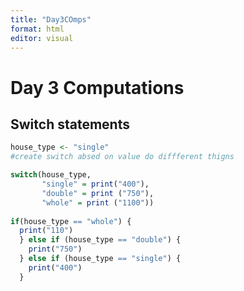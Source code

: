 ```yaml
---
title: "Day3COmps"
format: html
editor: visual
---
```


# Day 3 Computations

## Switch statements

```r
house_type <- "single"
#create switch absed on value do diffferent thigns 

switch(house_type,
       "single" = print("400"), 
       "double" = print ("750"),
       "whole" = print ("1100"))
       
if(house_type == "whole") {
  print("110")
  } else if (house_type == "double") {
    print("750")
  } else if (house_type == "single") {
    print("400")
  }
  
```

```r



```
